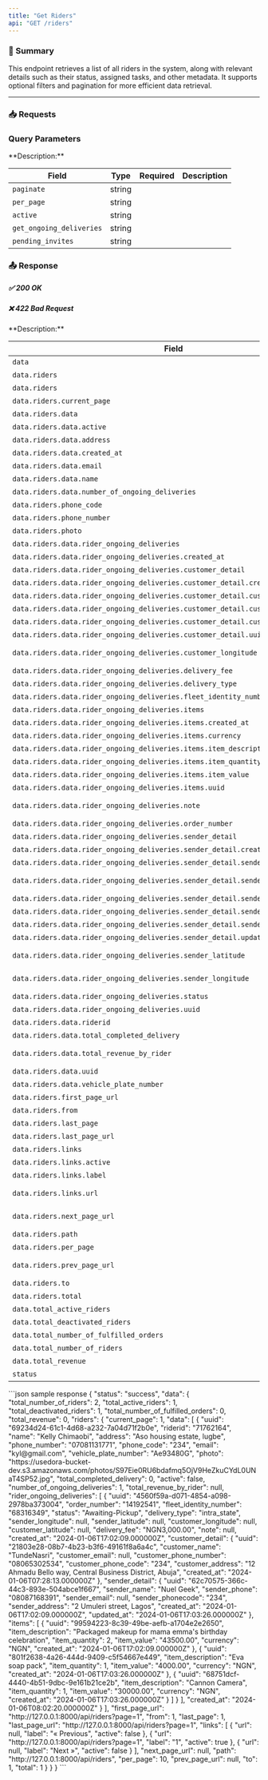 ```yaml
---
title: "Get Riders"
api: "GET /riders"
---
```



### 📝 Summary

This endpoint retrieves a list of all riders in the system, along with relevant details such as their status, assigned tasks, and other metadata. It supports optional filters and pagination for more efficient data retrieval.

---



### 📥 Requests
### Query Parameters
<Expandable>
**Description:** 

| **Field**   | **Type** | **Required** | **Description**          |
|-------------|----------|-------------:|---------------------------|
| `paginate`   | string   |       |          |
| `per_page`   | string   |       |          |
| `active`   | string   |       |          |
| `get_ongoing_deliveries`   | string   |       |          |
| `pending_invites`   | string   |       |          |

</Expandable>

### 📤 Response

##### ✅ 200 OK
##### ❌ 422 Bad Request

<Expandable>
**Description:** 

| **Field**   | **Type** | **Required** | **Description**          |
|-------------|----------|-------------:|---------------------------|
| `data`   | object   |        |           |
| `data.riders`      | object  |        |                  |
| `data.riders` | object   |        |  |
| `data.riders.current_page`    | number   |       |      |
| `data.riders.data` |   object |   |    |
| `data.riders.data.active`      | boolean  |        |                  |
| `data.riders.data.address`      | string   |        |                  |
| `data.riders.data.created_at` | string  |        |  |
| `data.riders.data.email`    | string   |        |      |
| `data.riders.data.name` |   string |   |    |
| `data.riders.data.number_of_ongoing_deliveries`      | number   |        |                  |
| `data.riders.phone_code`  |   string  |   |    |
| `data.riders.phone_number`    |   string   |   |    |
| `data.riders.photo` |   string  |   |    |
| `data.riders.data.rider_ongoing_deliveries`      | object   |        |                  |
| `data.riders.data.rider_ongoing_deliveries.created_at`  |   string  |   |    |
| `data.riders.data.rider_ongoing_deliveries.customer_detail`    |   object   |   |    |
| `data.riders.data.rider_ongoing_deliveries.customer_detail.created_at` |   string  |   |    |
| `data.riders.data.rider_ongoing_deliveries.customer_detail.customer_address`   |   string  |   |
| `data.riders.data.rider_ongoing_deliveries.customer_detail.customer_name` |   string  |   |    |
| `data.riders.data.rider_ongoing_deliveries.customer_detail.customer_phone_number`  |   string  |   |    |
| `data.riders.data.rider_ongoing_deliveries.customer_detail.uuid`  |   string| |   |   |
| `data.riders.data.rider_ongoing_deliveries.customer_longitude`  |   any / null| |   |   |
| `data.riders.data.rider_ongoing_deliveries.delivery_fee`  |   string| |   |   |
| `data.riders.data.rider_ongoing_deliveries.delivery_type`  |   string| |   |   |
| `data.riders.data.rider_ongoing_deliveries.fleet_identity_number`  |   string| |   |   |
| `data.riders.data.rider_ongoing_deliveries.items`  |   object| |   |   |
| `data.riders.data.rider_ongoing_deliveries.items.created_at`  |   string| |   |   |
| `data.riders.data.rider_ongoing_deliveries.items.currency`  |   string| |   |   |
| `data.riders.data.rider_ongoing_deliveries.items.item_description`  |   string| |   |   |
| `data.riders.data.rider_ongoing_deliveries.items.item_quantity`  |   number| |   |   |
| `data.riders.data.rider_ongoing_deliveries.items.item_value`  |   string| |   |   |
| `data.riders.data.rider_ongoing_deliveries.items.uuid`  |   string| |   |   |
| `data.riders.data.rider_ongoing_deliveries.note`  |   any / null| |   |   |
| `data.riders.data.rider_ongoing_deliveries.order_number`  |   string| |   |   |
| `data.riders.data.rider_ongoing_deliveries.sender_detail`  |   object| |   |   |
| `data.riders.data.rider_ongoing_deliveries.sender_detail.created_at`  |   string| |   |   |
| `data.riders.data.rider_ongoing_deliveries.sender_detail.sender_address`  |   string| |   |   |
| `data.riders.data.rider_ongoing_deliveries.sender_detail.sender_email`  |   any / null| |   |   |
| `data.riders.data.rider_ongoing_deliveries.sender_detail.sender_name`  |   string| |   |   |
| `data.riders.data.rider_ongoing_deliveries.sender_detail.sender_phone`  |   string| |   |   |
| `data.riders.data.rider_ongoing_deliveries.sender_detail.sender_phonecode`  |   string| |   |   |
| `data.riders.data.rider_ongoing_deliveries.sender_detail.updated_at`  |   string| |   |   |
| `data.riders.data.rider_ongoing_deliveries.sender_latitude`  |   any / null| |   |   |
| `data.riders.data.rider_ongoing_deliveries.sender_longitude`  |   any / null| |   |   |
| `data.riders.data.rider_ongoing_deliveries.status`  |   string| |   |   |
| `data.riders.data.rider_ongoing_deliveries.uuid`  |   string| |   |   |
| `data.riders.data.riderid`  |   string| |   |   |
| `data.riders.data.total_completed_delivery`  |   number| |   |   |
| `data.riders.data.total_revenue_by_rider`  |   any / null| |   |   |
| `data.riders.data.uuid`  |   string| |   |   |
| `data.riders.data.vehicle_plate_number`  |   string| |   |   |
| `data.riders.first_page_url`  |   string| |   |   |
| `data.riders.from`  |   number| |   |   |
| `data.riders.last_page`  |   number| |   |   |
| `data.riders.last_page_url`  |   string| |   |   |
| `data.riders.links`  |   object| |   |   |
| `data.riders.links.active`  |   boolean| |   |   |
| `data.riders.links.label`  |   string| |   |   |
| `data.riders.links.url`  |   string / null| |   |   |
| `data.riders.next_page_url`  |   any / null| |   |   |
| `data.riders.path`  |   string| |   |   |
| `data.riders.per_page`  |   number| |   |   |
| `data.riders.prev_page_url`  |   any /null| |   |   |
| `data.riders.to`  |   number| |   |   |
| `data.riders.total`  |   number| |   |   |
| `data.total_active_riders`  |   number| |   |   |
| `data.total_deactivated_riders`  |   number| |   |   |
| `data.total_number_of_fulfilled_orders`  |   number| |   |   |
| `data.total_number_of_riders`  |   number| |   |   |
| `data.total_revenue`  |   number| |   |   |
| `status`  |   string| |   |   |
</Expandable>

<ResponseExample>
    ```json sample response
    {
    "status": "success",
    "data": {
        "total_number_of_riders": 2,
        "total_active_riders": 1,
        "total_deactivated_riders": 1,
        "total_number_of_fulfilled_orders": 0,
        "total_revenue": 0,
        "riders": {
            "current_page": 1,
            "data": [
                {
                    "uuid": "69234d24-61c1-4d68-a232-7a04d71f2b0e",
                    "riderid": "71762164",
                    "name": "Kelly Chimaobi",
                    "address": "Aso housing estate, lugbe",
                    "phone_number": "07081131771",
                    "phone_code": "234",
                    "email": "kyl@gmail.com",
                    "vehicle_plate_number": "Ae93480G",
                    "photo": "https://usedora-bucket-dev.s3.amazonaws.com/photos/S97Eie0RU6bdafmq5OjV9HeZkuCYdL0UNaT4SP52.jpg",
                    "total_completed_delivery": 0,
                    "active": false,
                    "number_of_ongoing_deliveries": 1,
                    "total_revenue_by_rider": null,
                    "rider_ongoing_deliveries": [
                        {
                            "uuid": "4560f59a-d071-4854-a098-2978ba373004",
                            "order_number": "14192541",
                            "fleet_identity_number": "68316349",
                            "status": "Awaiting-Pickup",
                            "delivery_type": "intra_state",
                            "sender_longitude": null,
                            "sender_latitude": null,
                            "customer_longitude": null,
                            "customer_latitude": null,
                            "delivery_fee": "NGN3,000.00",
                            "note": null,
                            "created_at": "2024-01-06T17:02:09.000000Z",
                            "customer_detail": {
                                "uuid": "21803e28-08b7-4b23-b3f6-49161f8a6a4c",
                                "customer_name": "TundeNasri",
                                "customer_email": null,
                                "customer_phone_number": "08065302534",
                                "customer_phone_code": "234",
                                "customer_address": "12 Ahmadu Bello way, Central Business District, Abuja",
                                "created_at": "2024-01-06T07:28:13.000000Z"
                            },
                            "sender_detail": {
                                "uuid": "62c70575-366c-44c3-893e-504abce1f667",
                                "sender_name": "Nuel Geek",
                                "sender_phone": "08087168391",
                                "sender_email": null,
                                "sender_phonecode": "234",
                                "sender_address": "2 Umuleri street, Lagos",
                                "created_at": "2024-01-06T17:02:09.000000Z",
                                "updated_at": "2024-01-06T17:03:26.000000Z"
                            },
                            "items": [
                                {
                                    "uuid": "99594223-8c39-49be-aefb-a1704e2e2650",
                                    "item_description": "Packaged makeup for mama emma's birthday celebration",
                                    "item_quantity": 2,
                                    "item_value": "43500.00",
                                    "currency": "NGN",
                                    "created_at": "2024-01-06T17:02:09.000000Z"
                                },
                                {
                                    "uuid": "801f2638-4a26-444d-9409-c5f54667e449",
                                    "item_description": "Eva soap pack",
                                    "item_quantity": 1,
                                    "item_value": "4000.00",
                                    "currency": "NGN",
                                    "created_at": "2024-01-06T17:03:26.000000Z"
                                },
                                {
                                    "uuid": "68751dcf-4440-4b51-9dbc-9e161b21ce2b",
                                    "item_description": "Cannon Camera",
                                    "item_quantity": 1,
                                    "item_value": "30000.00",
                                    "currency": "NGN",
                                    "created_at": "2024-01-06T17:03:26.000000Z"
                                }
                            ]
                        }
                    ],
                    "created_at": "2024-01-06T08:02:20.000000Z"
                }
            ],
            "first_page_url": "http://127.0.0.1:8000/api/riders?page=1",
            "from": 1,
            "last_page": 1,
            "last_page_url": "http://127.0.0.1:8000/api/riders?page=1",
            "links": [
                {
                    "url": null,
                    "label": "&laquo; Previous",
                    "active": false
                },
                {
                    "url": "http://127.0.0.1:8000/api/riders?page=1",
                    "label": "1",
                    "active": true
                },
                {
                    "url": null,
                    "label": "Next &raquo;",
                    "active": false
                }
            ],
            "next_page_url": null,
            "path": "http://127.0.0.1:8000/api/riders",
            "per_page": 10,
            "prev_page_url": null,
            "to": 1,
            "total": 1
        }
    }
}
    ```
</ResponseExample>


